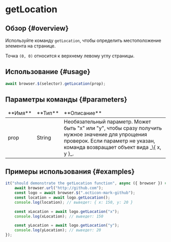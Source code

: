 # getLocation

## Обзор {#overview}

Используйте команду `getLocation`, чтобы определить местоположение элемента на странице.

Точка `(0, 0)` относится к верхнему левому углу страницы.

## Использование {#usage}

```javascript
await browser.$(selector).getLocation(prop);
```

## Параметры команды {#parameters}

<table>
<thead>
<tr><td>**Имя**</td><td>**Тип**</td><td>**Описание**</td></tr>
</thead>
<tbody>
<tr><td>prop</td><td>String</td><td>Необязательный параметр. Может быть "x" или "y", чтобы сразу получить нужное значение для упрощения проверок. Если параметр не указан, команда возвращает объект вида _\{ x, y }_.</td></tr>

</tbody>
</table>

## Примеры использования {#examples}

```javascript
it("should demonstrate the getLocation function", async ({ browser }) => {
    await browser.url("http://github.com");
    const logo = await browser.$(".octicon-mark-github");
    const location = await logo.getLocation();
    console.log(location); // выведет: { x: 150, y: 20 }

    const xLocation = await logo.getLocation("x");
    console.log(xLocation); // выведет: 150

    const yLocation = await logo.getLocation("y");
    console.log(yLocation); // выведет: 20
});
```
